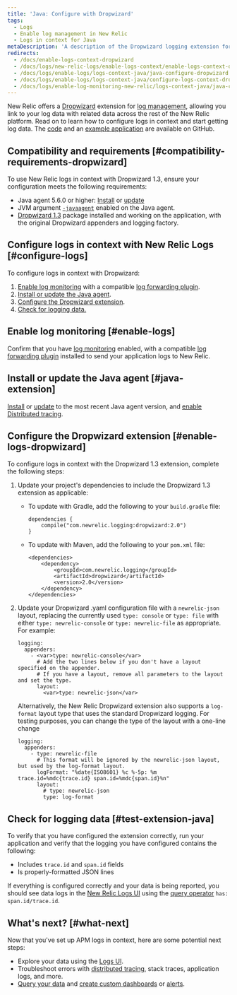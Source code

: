 ```yaml
---
title: 'Java: Configure with Dropwizard'
tags:
  - Logs
  - Enable log management in New Relic
  - Logs in context for Java
metaDescription: 'A description of the Dropwizard logging extension for Java contextual logging, and how to configure it.'
redirects:
  - /docs/enable-logs-context-dropwizard
  - /docs/logs/new-relic-logs/enable-logs-context/enable-logs-context-dropwizard
  - /docs/logs/enable-logs/logs-context-java/java-configure-dropwizard
  - /docs/logs/enable-logs/logs-context-java/configure-logs-context-dropwizard
  - /docs/logs/enable-log-monitoring-new-relic/logs-context-java/java-configure-dropwizard
---
```


New Relic offers a [Dropwizard](https://dropwizard.readthedocs.io/en/release-1.3.x/manual/core.html#logging) extension for [log management](https://docs.newrelic.com/docs/introduction-new-relic-logs), allowing you link to your log data with related data across the rest of the New Relic platform. Read on to learn how to configure logs in context and start getting log data. The [code](https://github.com/newrelic/java-log-extensions/tree/main/dropwizard) and an [example application](https://github.com/newrelic/java-log-extensions/tree/main/examples/dropwizard-app) are available on GitHub.

## Compatibility and requirements [#compatibility-requirements-dropwizard]

To use New Relic logs in context with Dropwizard 1.3, ensure your configuration meets the following requirements:

* Java agent 5.6.0 or higher: [Install](/docs/agents/java-agent/installation/install-java-agent) or [update](/docs/agents/java-agent/installation/update-java-agent)
* JVM argument [`-javaagent`](/docs/agents/java-agent/installation/include-java-agent-jvm-argument) enabled on the Java agent.
* [Dropwizard 1.3](https://dropwizard.readthedocs.io/en/release-1.3.x/manual/core.html#logging) package installed and working on the application, with the original Dropwizard appenders and logging factory.

## Configure logs in context with New Relic Logs [#configure-logs]

To configure logs in context with Dropwizard:

1. [Enable log monitoring](https://docs.newrelic.com/docs/introduction-new-relic-logs) with a compatible [log forwarding plugin](https://docs.newrelic.com/docs/logs/enable-logs/enable-logs/enable-new-relic-logs#enable-logs).
2. [Install or update the Java agent](#java-extension).
3. [Configure the Dropwizard extension](#enable-logs-dropwizard).
4. [Check for logging data.](#test-extension-java)

## Enable log monitoring [#enable-logs]

Confirm that you have [log monitoring](/docs/introduction-new-relic-logs) enabled, with a compatible [log forwarding plugin](/docs/logs/enable-logs/enable-logs/enable-new-relic-logs#enable-logs) installed to send your application logs to New Relic.

## Install or update the Java agent [#java-extension]

[Install](/docs/agents/java-agent/installation/install-java-agent) or [update](/docs/agents/java-agent/installation/update-java-agent) to the most recent Java agent version, and [enable Distributed tracing](/docs/understand-dependencies/distributed-tracing/enable-configure/enable-distributed-tracing).

## Configure the Dropwizard extension [#enable-logs-dropwizard]

To configure logs in context with the Dropwizard 1.3 extension, complete the following steps:

1. Update your project's dependencies to include the Dropwizard 1.3 extension as applicable:

   * To update with Gradle, add the following to your `build.gradle` file:

     ```
     dependencies {
         compile("com.newrelic.logging:dropwizard:2.0")
     }
     ```
   * To update with Maven, add the following to your `pom.xml` file:

     ```
     <dependencies>
         <dependency>
             <groupId>com.newrelic.logging</groupId>
             <artifactId>dropwizard</artifactId>
             <version>2.0</version>
         </dependency>
     </dependencies>
     ```
2. Update your Dropwizard .yaml configuration file with a `newrelic-json` layout, replacing the currently used `type: console` or `type: file` with either `type: newrelic-console` or `type: newrelic-file` as appropriate. For example:

   ```
   logging:
     appenders:
       - <var>type: newrelic-console</var>
         # Add the two lines below if you don't have a layout specified on the appender.
         # If you have a layout, remove all parameters to the layout and set the type.
         layout: 
           <var>type: newrelic-json</var>
   ```

   Alternatively, the New Relic Dropwizard extension also supports a `log-format` layout type that uses the standard Dropwizard logging. For testing purposes, you can change the type of the layout with a one-line change

   ```
   logging:
     appenders:
       - type: newrelic-file
         # This format will be ignored by the newrelic-json layout, but used by the log-format layout.
         logFormat: "%date{ISO8601} %c %-5p: %m trace.id=%mdc{trace.id} span.id=%mdc{span.id}%n"
         layout: 
           # type: newrelic-json
           type: log-format
   ```

## Check for logging data [#test-extension-java]

To verify that you have configured the extension correctly, run your application and verify that the logging you have configured contains the following:

* Includes `trace.id` and `span.id` fields
* Is properly-formatted JSON lines

If everything is configured correctly and your data is being reported, you should see data logs in the [New Relic Logs UI](https://one.newrelic.com/launcher/logger.log-launcher) using the [query operator](/docs/new-relic-logs-query-syntax) `has: span.id/trace.id`.

## What's next? [#what-next]

Now that you've set up APM logs in context, here are some potential next steps:

* Explore your data using the [Logs UI](/docs/explore-your-data-new-relic-logs-ui).
* Troubleshoot errors with [distributed tracing](/docs/understand-dependencies/distributed-tracing/get-started/introduction-distributed-tracing), stack traces, application logs, and more.
* [Query your data](/docs/using-new-relic/data/understand-data/query-new-relic-data) and [create custom dashboards](/docs/dashboards/new-relic-one-dashboards/get-started/introduction-new-relic-one-dashboards) or [alerts](/docs/alerts/new-relic-alerts/configuring-alert-policies/create-edit-or-find-alert-policy).
